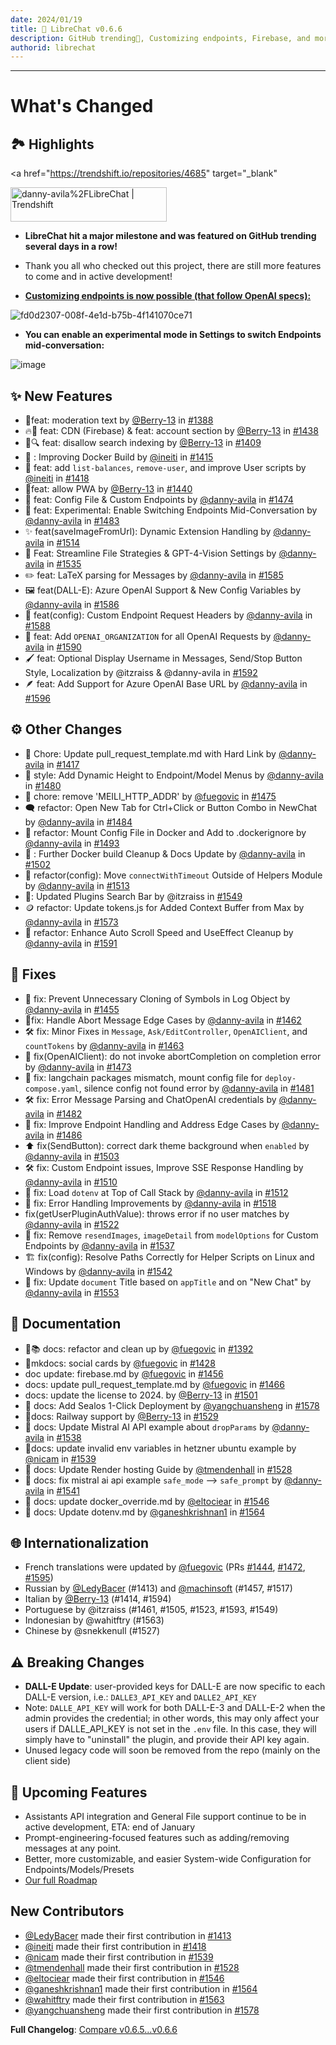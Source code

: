 ```yaml
---
date: 2024/01/19
title: 🚀 LibreChat v0.6.6
description: GitHub trending🎉, Customizing endpoints, Firebase, and more...
authorid: librechat
---
```



<ChangelogHeader />

---

# What's Changed

## 🏞️ Highlights

<a
  href="https://trendshift.io/repositories/4685"
  target="_blank"
>
  <img
    src="https://trendshift.io/api/badge/repositories/4685"
    alt="danny-avila%2FLibreChat | Trendshift"
    width="250"
    height="55"
  />
</a>

- **LibreChat hit a major milestone and was featured on GitHub trending several days in a row!**
- Thank you all who checked out this project, there are still more features to come and in active development!

- **[Customizing endpoints is now possible (that follow OpenAI specs):](https://docs.librechat.ai/install/configuration/custom_config.html)**

![fd0d2307-008f-4e1d-b75b-4f141070ce71](https://user-images.githubusercontent.com/110412045/298197340-f8c71b96-c729-454a-a485-99fc2c4ef6ae.png)

- **You can enable an experimental mode in Settings to switch Endpoints mid-conversation:**

![image](https://github.com/danny-avila/LibreChat/assets/110412045/b6c4c7a4-c96c-4d37-b080-ac669a408228)


## :sparkles: New Features
* 👮feat: moderation text by [@Berry-13](https://github.com/Berry-13) in [#1388](https://github.com/danny-avila/LibreChat/pull/1388)
* 🔥🚀 feat: CDN (Firebase) & feat: account section by [@Berry-13](https://github.com/Berry-13) in [#1438](https://github.com/danny-avila/LibreChat/pull/1438)
* 🚫🔍 feat: disallow search indexing by [@Berry-13](https://github.com/Berry-13) in [#1409](https://github.com/danny-avila/LibreChat/pull/1409)
* 🐳 : Improving Docker Build by [@ineiti](https://github.com/ineiti) in [#1415](https://github.com/danny-avila/LibreChat/pull/1415)
* 📃 feat: add `list-balances`, `remove-user`, and improve User scripts by [@ineiti](https://github.com/ineiti) in [#1418](https://github.com/danny-avila/LibreChat/pull/1418)
* 📱feat: allow PWA by [@Berry-13](https://github.com/Berry-13) in [#1440](https://github.com/danny-avila/LibreChat/pull/1440)
* 💫 feat: Config File & Custom Endpoints by [@danny-avila](https://github.com/danny-avila) in [#1474](https://github.com/danny-avila/LibreChat/pull/1474)
* 🧪 feat: Experimental: Enable Switching Endpoints Mid-Conversation by [@danny-avila](https://github.com/danny-avila) in [#1483](https://github.com/danny-avila/LibreChat/pull/1483)
* ✨ feat(saveImageFromUrl): Dynamic Extension Handling by [@danny-avila](https://github.com/danny-avila) in [#1514](https://github.com/danny-avila/LibreChat/pull/1514)
* 🚀 Feat: Streamline File Strategies & GPT-4-Vision Settings by [@danny-avila](https://github.com/danny-avila) in [#1535](https://github.com/danny-avila/LibreChat/pull/1535)
* ✏️ feat: LaTeX parsing for Messages by [@danny-avila](https://github.com/danny-avila) in [#1585](https://github.com/danny-avila/LibreChat/pull/1585)
* 🖼️ feat(DALL-E): Azure OpenAI Support & New Config Variables by [@danny-avila](https://github.com/danny-avila) in [#1586](https://github.com/danny-avila/LibreChat/pull/1586)
* 🎯 feat(config): Custom Endpoint Request Headers by [@danny-avila](https://github.com/danny-avila) in [#1588](https://github.com/danny-avila/LibreChat/pull/1588)
* 🚀 feat: Add `OPENAI_ORGANIZATION` for all OpenAI Requests by [@danny-avila](https://github.com/danny-avila) in [#1590](https://github.com/danny-avila/LibreChat/pull/1590)
* 🖌️ feat: Optional Display Username in Messages, Send/Stop Button Style, Localization by @itzraiss & @danny-avila in [#1592](https://github.com/danny-avila/LibreChat/pull/1592)
* 🪶 feat: Add Support for Azure OpenAI Base URL by [@danny-avila](https://github.com/danny-avila) in [#1596](https://github.com/danny-avila/LibreChat/pull/1596)

## :gear: Other Changes
* 🔖 Chore: Update pull_request_template.md with Hard Link by [@danny-avila](https://github.com/danny-avila) in [#1417](https://github.com/danny-avila/LibreChat/pull/1417)
* 🎨 style: Add Dynamic Height to Endpoint/Model Menus by [@danny-avila](https://github.com/danny-avila) in [#1480](https://github.com/danny-avila/LibreChat/pull/1480)
* 🧹 chore: remove 'MEILI_HTTP_ADDR' by [@fuegovic](https://github.com/fuegovic) in [#1475](https://github.com/danny-avila/LibreChat/pull/1475)
* 🗨️ refactor: Open New Tab for Ctrl+Click or Button Combo in NewChat by [@danny-avila](https://github.com/danny-avila) in [#1484](https://github.com/danny-avila/LibreChat/pull/1484)
* 🐋 refactor: Mount Config File in Docker and Add to .dockerignore by [@danny-avila](https://github.com/danny-avila) in [#1493](https://github.com/danny-avila/LibreChat/pull/1493)
* 🐳 : Further Docker build Cleanup & Docs Update by [@danny-avila](https://github.com/danny-avila) in [#1502](https://github.com/danny-avila/LibreChat/pull/1502)
* 🔄 refactor(config): Move `connectWithTimeout` Outside of Helpers Module by [@danny-avila](https://github.com/danny-avila) in [#1513](https://github.com/danny-avila/LibreChat/pull/1513)
* 🎨: Updated Plugins Search Bar by @itzraiss in [#1549](https://github.com/danny-avila/LibreChat/pull/1549)
* 🪙 refactor: Update tokens.js for Added Context Buffer from Max by [@danny-avila](https://github.com/danny-avila) in [#1573](https://github.com/danny-avila/LibreChat/pull/1573)
* 📜 refactor: Enhance Auto Scroll Speed and UseEffect Cleanup by [@danny-avila](https://github.com/danny-avila) in [#1591](https://github.com/danny-avila/LibreChat/pull/1591)

## 🔧 Fixes
* 🐛 fix: Prevent Unnecessary Cloning of Symbols in Log Object by [@danny-avila](https://github.com/danny-avila) in [#1455](https://github.com/danny-avila/LibreChat/pull/1455)
* 🧹fix: Handle Abort Message Edge Cases by [@danny-avila](https://github.com/danny-avila) in [#1462](https://github.com/danny-avila/LibreChat/pull/1462)
* 🛠️ fix: Minor Fixes in `Message`, `Ask/EditController`, `OpenAIClient`, and `countTokens` by [@danny-avila](https://github.com/danny-avila) in [#1463](https://github.com/danny-avila/LibreChat/pull/1463)
* 🔧 fix(OpenAIClient): do not invoke abortCompletion on completion error by [@danny-avila](https://github.com/danny-avila) in [#1473](https://github.com/danny-avila/LibreChat/pull/1473)
* 🔧 fix: langchain packages mismatch, mount config file for `deploy-compose.yaml`, silence config not found error by [@danny-avila](https://github.com/danny-avila) in [#1481](https://github.com/danny-avila/LibreChat/pull/1481)
* 🛠️ fix: Error Message Parsing and ChatOpenAI credentials by [@danny-avila](https://github.com/danny-avila) in [#1482](https://github.com/danny-avila/LibreChat/pull/1482)
* 🔧 fix: Improve Endpoint Handling and Address Edge Cases by [@danny-avila](https://github.com/danny-avila) in [#1486](https://github.com/danny-avila/LibreChat/pull/1486)
* ⬆️ fix(SendButton): correct dark theme background when `enabled` by [@danny-avila](https://github.com/danny-avila) in [#1503](https://github.com/danny-avila/LibreChat/pull/1503)
* 🛠️ fix: Custom Endpoint issues, Improve SSE Response Handling by [@danny-avila](https://github.com/danny-avila) in [#1510](https://github.com/danny-avila/LibreChat/pull/1510)
* 🐛 fix: Load `dotenv` at Top of Call Stack by [@danny-avila](https://github.com/danny-avila) in [#1512](https://github.com/danny-avila/LibreChat/pull/1512)
* 🔧 fix: Error Handling Improvements by [@danny-avila](https://github.com/danny-avila) in [#1518](https://github.com/danny-avila/LibreChat/pull/1518)
* fix(getUserPluginAuthValue): throws error if no user matches by [@danny-avila](https://github.com/danny-avila) in [#1522](https://github.com/danny-avila/LibreChat/pull/1522)
* 🐛 fix: Remove `resendImages`, `imageDetail` from `modelOptions` for Custom Endpoints by [@danny-avila](https://github.com/danny-avila) in [#1537](https://github.com/danny-avila/LibreChat/pull/1537)
* 🏗️ fix(config): Resolve Paths Correctly for Helper Scripts on Linux and Windows by [@danny-avila](https://github.com/danny-avila) in [#1542](https://github.com/danny-avila/LibreChat/pull/1542)
* 📕 fix: Update `document` Title based on `appTitle` and on "New Chat" by [@danny-avila](https://github.com/danny-avila) in [#1553](https://github.com/danny-avila/LibreChat/pull/1553)

## :memo: Documentation
* 🧹📚 docs: refactor and clean up by [@fuegovic](https://github.com/fuegovic) in [#1392](https://github.com/danny-avila/LibreChat/pull/1392)
* 🪪mkdocs: social cards by [@fuegovic](https://github.com/fuegovic) in [#1428](https://github.com/danny-avila/LibreChat/pull/1428)
* doc update: firebase.md by [@fuegovic](https://github.com/fuegovic) in [#1456](https://github.com/danny-avila/LibreChat/pull/1456)
* docs: update pull_request_template.md by [@fuegovic](https://github.com/fuegovic) in [#1466](https://github.com/danny-avila/LibreChat/pull/1466)
* docs: update the license to 2024. by [@Berry-13](https://github.com/Berry-13) in [#1501](https://github.com/danny-avila/LibreChat/pull/1501)
* 🚆 docs: Add Sealos 1-Click Deployment by [@yangchuansheng](https://github.com/yangchuansheng) in [#1578](https://github.com/danny-avila/LibreChat/pull/1578)
* 🚆docs: Railway support by [@Berry-13](https://github.com/Berry-13) in [#1529](https://github.com/danny-avila/LibreChat/pull/1529)
* 📑 docs: Update Mistral AI API example about `dropParams` by [@danny-avila](https://github.com/danny-avila) in [#1538](https://github.com/danny-avila/LibreChat/pull/1538)
* 🚆docs: update invalid env variables in hetzner ubuntu example by [@nicam](https://github.com/nicam) in [#1539](https://github.com/danny-avila/LibreChat/pull/1539)
* 📔 docs: Update Render hosting Guide by [@tmendenhall](https://github.com/tmendenhall) in [#1528](https://github.com/danny-avila/LibreChat/pull/1528)
* 📑 docs: fix mistral ai api example `safe_mode` --> `safe_prompt` by [@danny-avila](https://github.com/danny-avila) in [#1541](https://github.com/danny-avila/LibreChat/pull/1541)
* 🧹 docs: update docker_override.md by [@eltociear](https://github.com/eltociear) in [#1546](https://github.com/danny-avila/LibreChat/pull/1546)
* 🐳 docs: Update dotenv.md by [@ganeshkrishnan1](https://github.com/ganeshkrishnan1) in [#1564](https://github.com/danny-avila/LibreChat/pull/1564)

## 🌐 Internationalization
- French translations were updated by [@fuegovic](https://github.com/fuegovic) (PRs [#1444](https://github.com/danny-avila/LibreChat/pull/1444), [#1472](https://github.com/danny-avila/LibreChat/pull/1472), [#1595](https://github.com/danny-avila/LibreChat/pull/1595))
- Russian by [@LedyBacer](https://github.com/LedyBacer) (#1413) and [@machinsoft](https://github.com/machinsoft) (#1457, #1517)
- Italian by [@Berry-13](https://github.com/Berry-13) (#1414, #1594)
- Portuguese by @itzraiss (#1461, #1505, #1523, #1593, #1549)
- Indonesian by @wahitftry (#1563)
- Chinese by @snekkenull (#1527)

## ⚠️ Breaking Changes
- **DALL-E Update**: user-provided keys for DALL-E are now specific to each DALL-E version, i.e.: `DALLE3_API_KEY` and `DALLE2_API_KEY`
- Note: `DALLE_API_KEY` will work for both DALL-E-3 and DALL-E-2 when the admin provides the credential; in other words, this may only affect your users if DALLE_API_KEY is not set in the `.env` file. In this case, they will simply have to "uninstall" the plugin, and provide their API key again.
- Unused legacy code will soon be removed from the repo (mainly on the client side)

## 👀 Upcoming Features
- Assistants API integration and General File support continue to be in active development, ETA: end of January
- Prompt-engineering-focused features such as adding/removing messages at any point.
- Better, more customizable, and easier System-wide Configuration for Endpoints/Models/Presets
- [Our full Roadmap](https://github.com/users/danny-avila/projects/2)

## New Contributors
* [@LedyBacer](https://github.com/LedyBacer) made their first contribution in [#1413](https://github.com/danny-avila/LibreChat/pull/1413)
* [@ineiti](https://github.com/ineiti) made their first contribution in [#1418](https://github.com/danny-avila/LibreChat/pull/1418)
* [@nicam](https://github.com/nicam) made their first contribution in [#1539](https://github.com/danny-avila/LibreChat/pull/1539)
* [@tmendenhall](https://github.com/tmendenhall) made their first contribution in [#1528](https://github.com/danny-avila/LibreChat/pull/1528)
* [@eltociear](https://github.com/eltociear) made their first contribution in [#1546](https://github.com/danny-avila/LibreChat/pull/1546)
* [@ganeshkrishnan1](https://github.com/ganeshkrishnan1) made their first contribution in [#1564](https://github.com/danny-avila/LibreChat/pull/1564)
* [@wahitftry](https://github.com/wahitftry) made their first contribution in [#1563](https://github.com/danny-avila/LibreChat/pull/1563)
* [@yangchuansheng](https://github.com/yangchuansheng) made their first contribution in [#1578](https://github.com/danny-avila/LibreChat/pull/1578)

**Full Changelog**: [Compare v0.6.5...v0.6.6](https://github.com/danny-avila/LibreChat/compare/v0.6.5...v0.6.6)
